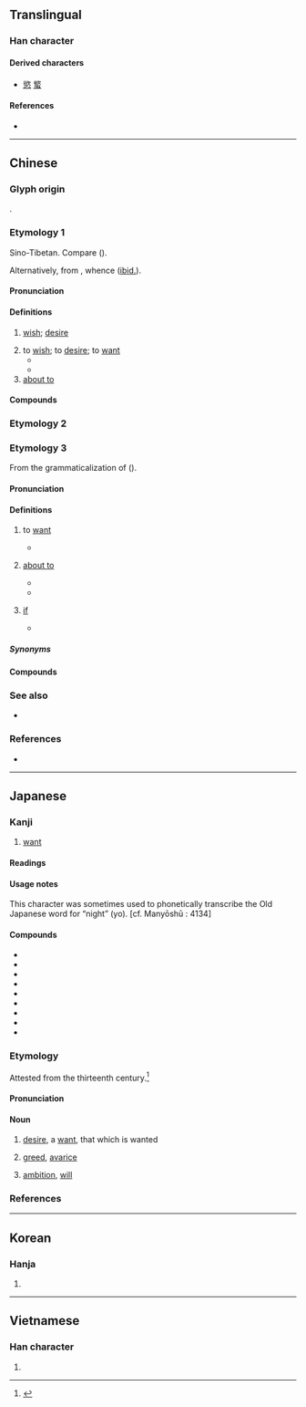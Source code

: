 {{also|慾}}
{{character info}}
==Translingual==
{{stroke order|type=animate}}

===Han character===
{{Han char|rn=76|rad=欠|as=07|sn=11|four=87682|canj=CRNO|ids=⿰谷欠}}

====Derived characters====
* [[慾]] [[螸]]

====References====
* {{Han ref|kx=0567.360|dkj=16080|dj=0956.100|hdz=32140.070|uh=6B32|ud=27442|bh=B1FD|bd=45565}}

----

==Chinese==

===Glyph origin===
{{Han etyl}}
{{Han compound|谷|欠|ls=psc|c1=p|c2=s}}.

===Etymology 1===
{{zh-forms}}
Sino-Tibetan. Compare {{cog|my|လို||to want; to desire}} ({{zh-ref|Schuessler, 2007}}).

Alternatively, from {{inh|zh|sit-pro|*r-ju(w)||to ask; to request}}, whence {{cog|bo|ཞུ||to request}} ([[ibid.]]).

====Pronunciation====
{{zh-pron
|m=yù
|m-s=
|c=juk6
|c-t=
|g=
|h=pfs=yu̍k
|j=
|mb=
|md=ṳ̆k
|mn=io̍k
|mn-t=iog8
|w=5hhioq
|x=
|mc=y
|oc=y
|ma=y
|cat=v,n,adv
}}

====Definitions====
{{zh-hanzi}}

# [[wish]]; [[desire]]
#: {{zh-x|口腹之欲|'''desire''' to eat}}
#: {{zh-x|控制 欲|'''desire''' to control}}
#: {{zh-x|權力 欲|'''desire''' for power}}
# to [[wish]]; to [[desire]]; to [[want]]
#* {{zh-x|工 欲 善 其 事，必 先 利 其 器。|If a workman '''wishes''' to do a good job, he must first sharpen his tools.|ref=Analects}}
#* {{zh-x|如 閣下 欲 以 電郵 聯絡 政府 資訊 中心，請 透過 網頁：@XYZ 傳送 問題。|Please send your [[enquiry|enquiries]] and suggestions to the Public Information Centre by email via the homepage: XYZ.}}
# [[about to]]

====Compounds====
{{zh-der|欲望|人欲|呼之欲出|可欲|六欲|人欲橫流|恬淡寡欲|大欲|噴薄欲出|意欲|垂涎欲滴|恬淡無欲|恣情縱欲|從心所欲|寡欲|多欲|悲痛欲絕|亟欲|山雨欲來|專欲難成|恣心所欲|含苞欲放|口腹之欲|情欲|七情六欲|哀哀欲絕|私欲|欲界|為所欲為|欲海|欲壑難飽|欲炙之色|昏昏欲睡|欲哭無淚|欲深谿壑|懲忿窒欲|清靜寡欲|欲言又止|我醉欲眠|欲待|物欲|毚欲|暢所欲言|欲蓋彌彰|窒欲|欲念|欲益反損|欲擒故縱|泫然欲泣|渴欲|欲說還休|搖搖欲墜|無欲則剛|欲塹|澹泊寡欲|望眼欲穿|欲就還推|窮奢極欲|痛不欲生|欲不可從|欲語還休|欲罷不能|欲壑難填|欲取固與|欲振乏力|清貧寡欲|縱情恣欲|飄飄欲仙|饞涎欲垂|逸欲|耳目之欲|饞涎欲滴|貪欲|縱欲|隨心所欲|震耳欲聾|躍躍欲試|縱情遂欲|蠢蠢欲動|禁欲|禁欲主義|欲加之罪，何患無辭}}

===Etymology 2===
{{zh-see|慾}}

===Etymology 3===
{{zh-forms|alt=覓,卜,要,勃-Min Dong,剝-Min Dong}}
From the grammaticalization of {{och-l|發|to send out; to go forth; to proceed}} ({{zh-ref|Tu, 2017}}).

====Pronunciation====
{{zh-pron
|md=buóh
|mn=xm,zz,tp,yl,tn,kh,hc,tc,ph,jj:beh/qz,lk,sx,km:berh/zz,twvk:boeh/mg:boh
|dial=n
|cat=v,adv,con
}}

====Definitions====
{{zh-hanzi}}

# {{lb|zh|Min Dong|Hokkien|Hainanese}} to [[want]]
#* {{zh-x|你 欲 佮 我 去 圖書館 無？|Do you '''want''' to go to the library with me?|MN}}
# {{lb|zh|Min Dong|Hokkien}} [[about to]]
#* {{zh-x|欲 落雨 矣，咱 著[着] 出去 收衫。|It's '''about to''' rain! Let's go out to bring in the laundry.|MN|tr=Beh lo̍h-hō͘--ah, lán tio̍h chhut-khì siu-saⁿ.}}
#* {{zh-x|天{Thiⁿ} 烏烏，欲{beh} 落雨。|The sky is dark; it seems like it '''will''' rain.|MN|ref={{w2|zh|pref=《|天烏烏|suf=》}} {{q|Hokkien nursery rhyme}}}}
# {{lb|zh|Hokkien|Hainanese}} [[if]]
#* {{zh-x|欲 我，我 就{tō} 會 較早 睏。|'''If''' I were you, I would've slept earlier.|MN}}

=====Synonyms=====
{{zh-dial|要}}

====Compounds====
{{zh-der|欲暗仔:beh-àm-á, boeh-àm-á|欲呢:beh-nî, boeh-nî|欲知<!-- :beh-tsai, boeh-tsai -->|強欲:kiōng-beh, kiōng-boeh|拄欲:tú beh, tú boeh|咧欲<!-- :teh-beh, teh-boeh, tih-beh, tih-boeh -->|嘛欲:mā beh, mā boeh|當欲|無欲:bô-beh|欲晝仔:beh-tàu-á|春天後母面，欲變一時間:chhun-thiⁿ āu-bú bīn, beh piàn chi̍t sî-kan;Min Nan|活欲:oa̍h-beh;Min Nan}}

===See also===
* {{zh-l|要|tr=yào}}

===References===
* {{thcwdq|欲}}

----

==Japanese==

===Kanji===
{{ja-kanji|grade=6|rs=欠07}}

# [[want]]

====Readings====
{{ja-readings
|goon=よく
|kanon=よく
|kun=ほ-し.い, ほっ-する, ほり-す
}}

{{attention|ja|see html comment}} <!--
from earliest page revisions by anon:

* '''Readings'''
** '''[[On]]''': [[よく]] (yoku)
** '''[[Kun]]''':　1. [[ほしい]] (hoshi-i)
** 　　　2. [[ほっする]] (hos-suru) < [[ほりす]] (hor-i-su)
** 　　　3. [archaic] [[ほる]] (hor-u)
** '''[[Manyō-gana]]''': [[よ]] (yo) [back-vowel variant(甲類)]

* '''Other info''': This character was sometimes used to phonetically transcribe the Old Japanese word for "night" (yo). [c.f. Manyōshū : 4134]
-->

====Usage notes====
This character was sometimes used to phonetically transcribe the Old Japanese word for “night” (yo). [cf. Manyōshū : 4134]

====Compounds====
* {{ja-r|愛%欲|あい%よく}}
* {{ja-r|強%欲|ごう%よく}}
* {{ja-r|色%欲|しき%よく}}
* {{ja-r|食%欲|しょく%よく}}
* {{ja-r|性%欲|せい%よく}}
* {{ja-r|大%欲|たい%よく}}
* {{ja-r|物%欲|ぶつ%よく}}
* {{ja-r|無%欲|む%よく}}
* {{ja-r|名%誉%欲|めい%よ%よく}}

===Etymology===
{{ja-kanjitab|よく|alt=慾}}
Attested from the thirteenth century.<ref>{{R:Kokugo Dai Jiten}}</ref>

====Pronunciation====
{{ja-pron|よく|yomi=o|acc=2}}

====Noun====
{{ja-noun|よく}}

# [[desire]], a [[want]], that which is wanted
#: {{synonyms|ja|欲望|tr=yokubō}}
#: {{ja-usex|'''欲'''を言うと|'''よく''' を いう と|ideally; if one were to ask for one's '''desire'''}}
# [[greed]], [[avarice]]
#: {{synonyms|ja|強欲|tr=gōyoku}}
#: {{ja-usex|'''欲'''の塊|'''よく''' の かたまり|'''greed''' incarnate; a lump of '''avarice'''}}
# [[ambition]], [[will]]
#: {{synonyms|ja|意欲|tr=iyoku}}
#: {{ja-usex|'''欲'''を出せ|'''よく''' を だせ|aim high; show '''ambition'''}}

===References===
<references />

----

==Korean==

===Hanja===
{{ko-hanja|바라다|바랄|욕}}

# {{rfdef|ko|sort=欠07}}

----

==Vietnamese==

===Han character===
{{vi-readings|reading=dục, giục|rs=欠07}}

# {{rfdef|vi|sort=欠07}}